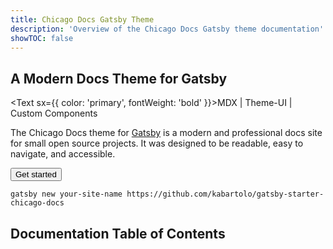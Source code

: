 ```yaml
---
title: Chicago Docs Gatsby Theme
description: 'Overview of the Chicago Docs Gatsby theme documentation'
showTOC: false
---
```


## A Modern Docs Theme for Gatsby

<Text sx={{ color: 'primary', fontWeight: 'bold' }}>MDX | Theme-UI | Custom Components</Text>

The Chicago Docs theme for <a href="https://gatsbyjs.com">Gatsby</a> is a modern and professional docs site for small open source projects. It was designed to be readable, easy to navigate, and accessible.

<a href="/docs/quick-start/">
	<Button sx={{ cursor: 'pointer', fontWeight: 'bold' }}>Get started</Button>
</a>

<CodeExample title="Install the starter">

```
gatsby new your-site-name https://github.com/kabartolo/gatsby-starter-chicago-docs
```

</CodeExample>

## Documentation Table of Contents

<PostList />